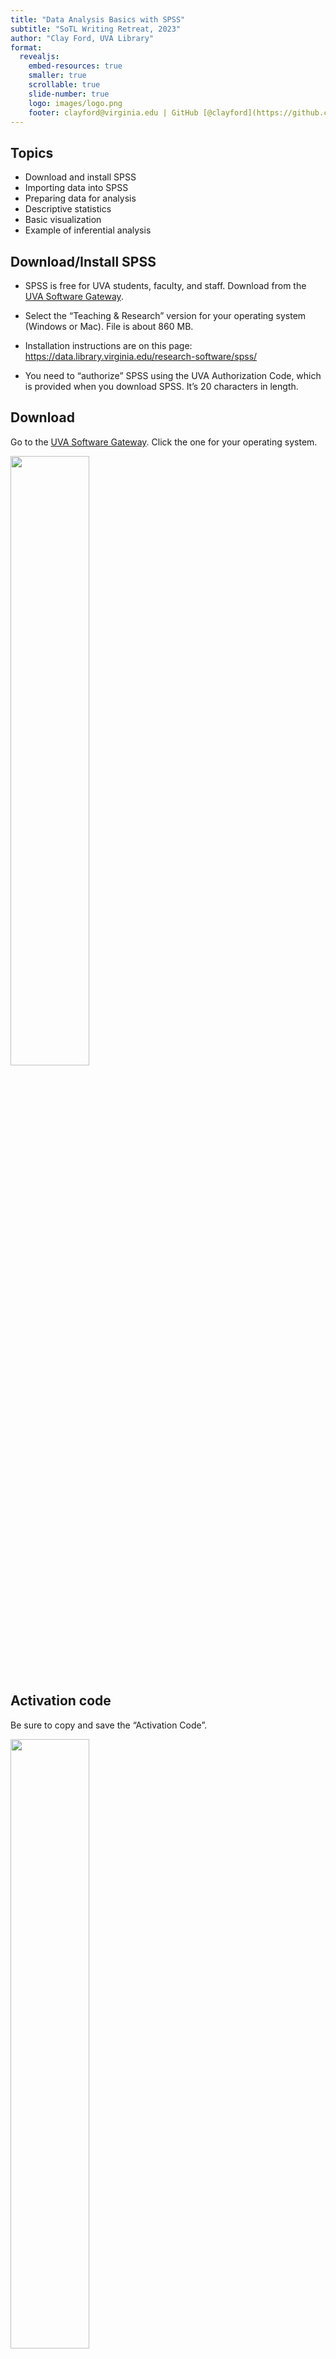 ```yaml
---
title: "Data Analysis Basics with SPSS"
subtitle: "SoTL Writing Retreat, 2023"
author: "Clay Ford, UVA Library"
format:
  revealjs:
    embed-resources: true
    smaller: true
    scrollable: true
    slide-number: true
    logo: images/logo.png
    footer: clayford@virginia.edu | GitHub [@clayford](https://github.com/clayford)
---
```


## Topics

- Download and install SPSS
- Importing data into SPSS
- Preparing data for analysis
- Descriptive statistics
- Basic visualization
- Example of inferential analysis

## Download/Install SPSS

- SPSS is free for UVA students, faculty, and staff. Download from the [UVA Software Gateway](https://virginia.service-now.com/its/?id=sg_catalog&sys_id=709c5ed4dbe5e34c2192e6650596198a).

- Select the "Teaching & Research" version for your operating system (Windows or Mac). File is about 860 MB.

- Installation instructions are on this page: [https://data.library.virginia.edu/research-software/spss/](https://data.library.virginia.edu/research-software/spss/)

- You need to "authorize" SPSS using the UVA Authorization Code, which is provided when you download SPSS. It's 20 characters in length.

## Download

Go to the [UVA Software Gateway](https://virginia.service-now.com/its/?id=sg_catalog&sys_id=709c5ed4dbe5e34c2192e6650596198a). Click the one for your operating system.

![](images/install_01.jpg){.absolute width=50%}

## Activation code

Be sure to copy and save the "Activation Code".


![](images/install_02.jpg){.absolute width=50%}


## After installation...

You should see this dialog. Click "Launch License Wizard" to authorize the software with the "Activation Code".

![](images/install_03.jpg){.absolute width=70%}


## Select Authorized user license

Select the first option (it should be the default) and click Next.

![](images/install_04.jpg){.absolute width=70%}

## Enter code

Enter the "Activation Code" in the "Enter Code" field, click Add, and click Next.

![](images/install_05.jpg){.absolute width=70%}

## Successful authorization

If all went well, you should see something like this. Now you're ready to use SPSS! 

Heads up: you'll need reauthorize SPSS every year.

![](images/install_06.jpg){.absolute width=50%}


## Importing Data

- SPSS is for data analysis, not data entry.
- You almost always need to _import_ data into SPSS.
- Data typically come from surveys, public use data files, databases, or Excel.
- To import an Excel file: **File**...**Import Data**...**Excel**...
- To import a CSV file: **File**...**Import Data**...**CSV Data**...

## Import Excel example

![](images/import.jpg){.absolute width=50%}


## Good Excel vs Bad Excel

When it comes to importing data from Excel, keep it simple.

![](images/bad_good_excel.jpg){.absolute width=50%}

## Save as SPSS Data

- After you import data you'll want to save as a SPSS data file (.sav).
- **File**...**Save As**...
- Now you can just open the SAV file when you want to work with the data
- Note: some public use data sets are already SAV files.

## Preparing Data

Three things we usually want to check and/or fix:

1. variable labels
2. value labels
3. measure type

## Variable labels

- A variable _name_ usually is brief and has no spaces or special characters. For example: "H_Under6_SingleM"
- A variable _label_ provides more detail. For example: "Households with
Children Under 6 with Single Mother"
- You'll probably want to add variable labels if none exist
- Variable labels appear in plots and output


## Adding variable labels

On **Variable View** tab, enter a label in the Label column

![](images/label_variable.jpg){.absolute width=70%}

## Value labels

- A variable has _values_. Values sometimes need descriptive labels.
- For example, a variable named "married" may consist of 0 and 1, where 0 = Unmarried and 1 = Married
- Adding value labels allows us to toggle between 0/1 and unmarried/married.
- Value labels appear in plots and outputs

## Adding value labels

On **Variable View** tab, go to the Values column and click in the cell for the variable that you want to add value labels and click the three dots button

![](images/label_values.jpg){.absolute width=50%}

## Measure type

There are three types of measures in SPSS: 

1. **Scale**  (numeric values)
2. **Ordinal**  (ordered categories; eg: 1 = never, 2 = rarely, 3 = sometimes,…)
3. **Nominal** (unordered categories; eg: O positive, O negative, A positive,…)

Often these are fine as is, but sometimes you need to modify; for example, if numbers represent categories, then change from Scale to Ordinal or Nominal

## Changing Measure type

On **Variable View** tab, go to the Measure column and set as needed

![](images/measure.jpg){.absolute width=30%}

## Descriptive statistics

For numeric variables we may be interested in

- Smallest and largest values (minimum and maximum)
- Measure of center (mean or median)
- How spread out is it (standard deviation or interquartile range)
- Relationship between numeric variables (correlation)

For categorical variables we may be interested in

- Number in each category
- Proportion in each category
- Cross tabulations; eg, gender (M/F) vs floss (Y/N)

## Numeric summary stats

Here's one approach to getting summary stats for numeric data

1. Go to Analyze…Descriptive Statistics…Frequencies
2. Select numeric variables and click “add” arrow
3. Click Statistics… button
4. Select Quartiles, Median, Mean, Std. deviation, Minimum and Maximum
5. Uncheck “Display frequency tables”
6. Click OK

## Categorical summary stats

1. Go to Analyze…Descriptive Statistics…Frequencies
2. Click Reset if you previously ran numeric summary stats
3. Make sure “Display frequency tables” is checked

## Summary stats by group

It’s often instructive to examine summary stats by groups. For example: mean income by gender

1. Go to Analyze…Compare Means…Means…
2. Add a numeric variable to the Dependent List and a categorical variable to the Independent List
3. Click Options… to add other estimates such as the median, min, max, etc.
4. Click OK

## Cross tabulations

We often want to tally categorical variables conditional on another categorical variable. For example: how many men and women are in each income category?

1. Go to Analyze…Descriptive Statistics…Crosstabs…
2. Add a categorical variable to Rows, and another to Columns
3. Click the Cells… button in the Crosstabs dialog to add row and column percentages
4. Click OK

## Basic Visualization

Chart Builder in SPSS allows us to quickly visualize our data

1. Go to Graphs…Chart Builder…
2. Browse the Gallery for the type of graph you want to create
3. Drag the graph thumbnail into the empty window to get started

## Chart Builder

![](images/chart_builder.jpg){.absolute height=70%}

## Output

All output is sent to the Viewer. This file can be saved. It will have an .spv file extension.

Graphs and tables can be copied out of the Viewer file and pasted into reports and presentations.

The Viewer file can be shared with colleagues.

The View file can be exported as a PDF file (among other formats) and shared with colleagues who don't have SPSS.

## Statistical inference

- We usually don't have all the data but just a _sample_. 
- We often hope the sample is representative of the _population_.
- We use sample statistics to _infer_ properties of the population.
- Example: mean weight of student backpacks at UVA.
- Not practical to weigh all 23,000 backups, so take a _random sample_ and use the mean of the sample to estimate the population mean.

## Statistical inference

- Statistical inference involves topics such as hypothesis testing, confidence intervals, multiple regression, ANOVA, structural equation modeling, multilevel modeling, etc.
- This is why researchers need software like SPSS (or Stata, R, SAS, Minitab, GraphPad Prism, ...)
- You'll probably only ever use a fraction of the statistical routines available.

## Analysis example

How has cost of preschool child care increased in Virginia from 2008 - 2018?

National Database of Childcare Prices: 
[https://www.dol.gov/agencies/wb/topics/featured-childcare](https://www.dol.gov/agencies/wb/topics/featured-childcare)

The National Database of Childcare Prices (NDCP) offers childcare price data by childcare provider type, age of children, and county characteristics. Data are available from 2008 to 2018.

## Steps for analysis

1. Import data
2. Inspect data
3. Summarize and visualize
4. Model preschool cost as a function of year with county as a random effect
5. Save Viewer file

## Go further

- Google is always your friend
- In SPSS, go to Help…Topics, scroll to Tutorial and begin the official SPSS Tutorial
- In SPSS, go to Help…Topics, scroll to Case Studies and pick a topic of interest
- In SPSS, go to Help…Topics, scroll to Statistics Coach and find help on a topic of interest

## UVA StatLab

Thank you for coming!

For help with study design and statistical analysis, email to set up an appointment: <statlab@virginia.edu>

For more information:   
<https://data.library.virginia.edu/statlab/>

We also teach free workshops:   
<http://data.library.virginia.edu/training/>

